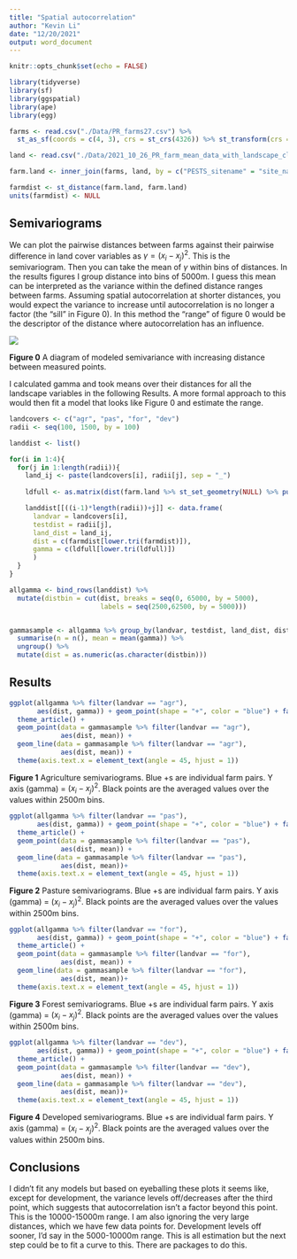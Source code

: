 ```yaml
---
title: "Spatial autocorrelation"
author: "Kevin Li"
date: "12/20/2021"
output: word_document
---
```


```r
knitr::opts_chunk$set(echo = FALSE)

library(tidyverse)
library(sf)
library(ggspatial)
library(ape)
library(egg)

farms <- read.csv("./Data/PR_farms27.csv") %>%
  st_as_sf(coords = c(4, 3), crs = st_crs(4326)) %>% st_transform(crs = st_crs(6566))

land <- read.csv("./Data/2021_10_26_PR_farm_mean_data_with_landscape_classification_all_scales.csv") %>% select(site_name, for_100:dev_1500) %>% distinct()

farm.land <- inner_join(farms, land, by = c("PESTS_sitename" = "site_name")) %>% filter(!is.na(for_100))

farmdist <- st_distance(farm.land, farm.land)
units(farmdist) <- NULL


```


## Semivariograms

We can plot the pairwise distances between farms against their pairwise difference in land cover variables as $\gamma =(x_i - x_j)^2$. This is the semivariogram. Then you can take the mean of $\gamma$ within bins of distances. In the results figures I group distance into bins of 5000m. I guess this mean can be interpreted as the variance within the defined distance ranges between farms. Assuming spatial autocorrelation at shorter distances, you would expect the variance to increase until autocorrelation is no longer a factor (the "sill" in Figure 0). In this method the "range" of figure 0 would be the descriptor of the distance where autocorrelation has an influence. 

![](./Data/variogram.png)


**Figure 0** A diagram of modeled semivariance with increasing distance between measured points.

I calculated gamma and took means over their distances for all the landscape variables in the following Results. A more formal approach to this would then fit a model that looks like Figure 0 and estimate the range.

```r

landcovers <- c("agr", "pas", "for", "dev")
radii <- seq(100, 1500, by = 100)

landdist <- list()

for(i in 1:4){
  for(j in 1:length(radii)){
    land_ij <- paste(landcovers[i], radii[j], sep = "_")
    
    ldfull <- as.matrix(dist(farm.land %>% st_set_geometry(NULL) %>% pull(land_ij))^2)

    landdist[[((i-1)*length(radii))+j]] <- data.frame(
      landvar = landcovers[i],
      testdist = radii[j],
      land_dist = land_ij,
      dist = c(farmdist[lower.tri(farmdist)]),
      gamma = c(ldfull[lower.tri(ldfull)])
      )
  }
}

allgamma <- bind_rows(landdist) %>%
  mutate(distbin = cut(dist, breaks = seq(0, 65000, by = 5000),
                       labels = seq(2500,62500, by = 5000)))


gammasample <- allgamma %>% group_by(landvar, testdist, land_dist, distbin) %>%
  summarise(n = n(), mean = mean(gamma)) %>% 
  ungroup() %>%
  mutate(dist = as.numeric(as.character(distbin)))

```

## Results

```r

ggplot(allgamma %>% filter(landvar == "agr"),
       aes(dist, gamma)) + geom_point(shape = "+", color = "blue") + facet_wrap(~testdist, scales = "free_y") +
  theme_article() +
  geom_point(data = gammasample %>% filter(landvar == "agr"),
             aes(dist, mean)) +
  geom_line(data = gammasample %>% filter(landvar == "agr"),
             aes(dist, mean)) + 
  theme(axis.text.x = element_text(angle = 45, hjust = 1))

```

**Figure 1** Agriculture semivariograms. Blue +s are individual farm pairs. Y axis (gamma) = $(x_i - x_j)^2$. Black points are the averaged values over the values within 2500m bins.

```r

ggplot(allgamma %>% filter(landvar == "pas"),
       aes(dist, gamma)) + geom_point(shape = "+", color = "blue") + facet_wrap(~testdist, scales = "free_y") +
  theme_article() +
  geom_point(data = gammasample %>% filter(landvar == "pas"),
             aes(dist, mean)) +
  geom_line(data = gammasample %>% filter(landvar == "pas"),
             aes(dist, mean))+ 
  theme(axis.text.x = element_text(angle = 45, hjust = 1))

```

**Figure 2** Pasture semivariograms. Blue +s are individual farm pairs. Y axis (gamma) = $(x_i - x_j)^2$. Black points are the averaged values over the values within 2500m bins.

```r

ggplot(allgamma %>% filter(landvar == "for"),
       aes(dist, gamma)) + geom_point(shape = "+", color = "blue") + facet_wrap(~testdist, scales = "free_y") +
  theme_article() +
  geom_point(data = gammasample %>% filter(landvar == "for"),
             aes(dist, mean)) +
  geom_line(data = gammasample %>% filter(landvar == "for"),
             aes(dist, mean))+ 
  theme(axis.text.x = element_text(angle = 45, hjust = 1))

```

**Figure 3** Forest semivariograms. Blue +s are individual farm pairs. Y axis (gamma) = $(x_i - x_j)^2$. Black points are the averaged values over the values within 2500m bins.

```r

ggplot(allgamma %>% filter(landvar == "dev"),
       aes(dist, gamma)) + geom_point(shape = "+", color = "blue") + facet_wrap(~testdist, scales = "free_y") +
  theme_article() +
  geom_point(data = gammasample %>% filter(landvar == "dev"),
             aes(dist, mean)) +
  geom_line(data = gammasample %>% filter(landvar == "dev"),
             aes(dist, mean))+ 
  theme(axis.text.x = element_text(angle = 45, hjust = 1))

```

**Figure 4** Developed semivariograms. Blue +s are individual farm pairs. Y axis (gamma) = $(x_i - x_j)^2$. Black points are the averaged values over the values within 2500m bins.

## Conclusions

I didn't fit any models but based on eyeballing these plots it seems like, except for development, the variance levels off/decreases after the third point, which suggests that autocorrelation isn't a factor beyond this point. This is the 10000-15000m range. I am also ignoring the very large distances, which we have few data points for. Development levels off sooner, I'd say in the 5000-10000m range. This is all estimation but the next step could be to fit a curve to this. There are packages to do this.
